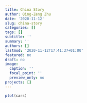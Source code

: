 ```yaml
---
title: China Story
author: Qing-Zeng Zhu
date: '2020-11-12'
slug: china-story
categories: []
tags: []
subtitle: ''
summary: ''
authors: []
lastmod: '2020-11-12T17:41:37+01:00'
featured: no
draft: no
image:
  caption: ''
  focal_point: ''
  preview_only: no
projects: []
---
```




```r
plot(cars)
```





